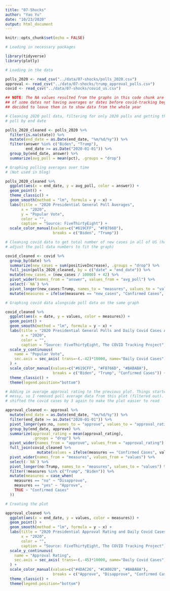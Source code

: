 ```yaml
---
title: "07-Shocks"
author: "Yao Yu"
date: "10/23/2020"
output: html_document
---
```


```r
knitr::opts_chunk$set(echo = FALSE)

# Loading in necessary packages

library(tidyverse)
library(plotly)

# Loading in the data

polls_2020 <- read_csv("../data/07-shocks/polls_2020.csv")
approval <- read_csv("../data/07-shocks/trump_approval_polls.csv")
covid <- read_csv("../data/07-shocks/covid_us.csv")
```

```r

## NOTE: The NA values resulted from the graphs in this code chunk are a result
## of some dates not having averages or dates before covid-tracking begun. I
## decided to leave them in to show data from the whole year

# Cleaning 2020 poll data, filtering for only 2020 polls and getting the average
# poll by end date

polls_2020_cleaned <- polls_2020 %>% 
  filter(is.na(state)) %>% 
  mutate(end_date = as.Date(end_date, "%m/%d/%y")) %>% 
  filter(answer %in% c("Biden", "Trump"),
         end_date >= as.Date("2020-01-01")) %>% 
  group_by(end_date, answer) %>% 
  summarize(avg_poll = mean(pct), .groups = "drop") 

# Graphing polling averages over time 
# (Not used in blog)

polls_2020_cleaned %>% 
  ggplot(aes(x = end_date, y = avg_poll, color = answer)) +
  geom_point() +
  theme_classic() +
  geom_smooth(method = "lm", formula = y ~ x) +
  labs(title = "2020 Presidential General Poll Averages",
       x = "2020",
       y = "Popular Vote",
       color = "",
       caption = "Source: FiveThirtyEight") +
  scale_color_manual(values=c("#619CFF", "#F8766D"), 
                     breaks = c("Biden", "Trump"))

# Cleaning covid data to get total number of new cases in all of US (had to
# adjust the poll data numbers to fit the graph)

covid_cleaned <- covid %>% 
  group_by(date) %>% 
  summarize(new_cases = sum(positiveIncrease), .groups = "drop") %>% 
  full_join(polls_2020_cleaned, by = c("date" = "end_date")) %>% 
  mutate(new_cases = (new_cases / 10000) + 42) %>% 
  pivot_wider(names_from = "answer", values_from = "avg_poll") %>% 
  select(-`NA`) %>% 
  pivot_longer(new_cases:Trump, names_to = "measures", values_to = "values") %>% 
  mutate(measures = ifelse(measures == "new_cases", "Confirmed Cases", measures))

# Graphing covid data alongside poll data on the same graph 

covid_cleaned %>% 
  ggplot(aes(x = date, y = values, color = measures)) +
  geom_point() +
  geom_smooth(method = "lm", formula = y ~ x) +
  labs(title = "2020 Presidential General Polls and Daily Covid Cases Averages",
       x = "2020",
       color = "",
       caption = "Source: FiveThirtyEight, The COVID Tracking Project") +
  scale_y_continuous(
    name = "Popular Vote",
    sec.axis = sec_axis( trans=~(.-42)*10000, name="Daily Covid Cases")
  ) +
  scale_color_manual(values=c("#619CFF", "#F8766D", "#BABABA"), 
                     breaks = c("Biden", "Trump", "Confirmed Cases")) +
  theme_classic() +
  theme(legend.position="bottom")

# Adding in average approval rating to the previous plot. Things started getting
# messy, so I removed poll average data from this plot (filtered out). I also
# shifted the covid cases by 3 again to make the plot easier to read

approval_cleaned <- approval %>% 
  mutate(end_date = as.Date(end_date, "%m/%d/%y")) %>% 
  filter(end_date >= as.Date("2020-01-01")) %>% 
  pivot_longer(yes:no, names_to = "approve", values_to = "approval_rating") %>% 
  group_by(end_date, approve) %>% 
  summarize(approval_rating = mean(approval_rating),
            .groups = "drop") %>% 
  pivot_wider(names_from = "approve", values_from = "approval_rating") %>% 
  full_join(covid_cleaned %>% 
              mutate(values = ifelse(measures == "Confirmed Cases", values + 3, values)), by = c("end_date" = "date")) %>% 
  pivot_wider(names_from = "measures", values_from = "values") %>% 
  select(-`NA`) %>% 
  pivot_longer(no:Trump, names_to = "measures", values_to = "values") %>% 
  filter(!measures %in% c("Trump", "Biden")) %>% 
  mutate(measures = case_when(
    measures == "no" ~ "Disapprove",
    measures == "yes" ~ "Approve",
    TRUE ~ "Confirmed Cases"
  ))

# Creating the plot

approval_cleaned %>% 
  ggplot(aes(x = end_date, y = values, color = measures)) +
  geom_point() +
  geom_smooth(method = "lm", formula = y ~ x) +
  labs(title = "2020 Presidential Approval Rating and Daily Covid Cases Averages",
       x = "2020",
       color = "",
       caption = "Source: FiveThirtyEight, The COVID Tracking Project") +
  scale_y_continuous(
    name = "Approval Rating",
    sec.axis = sec_axis( trans=~(.-45)*10000, name="Daily Covid Cases")
  ) +
  scale_color_manual(values=c("#4DAC26", "#CA0020", "#BABABA"), 
                     breaks = c("Approve", "Disapprove", "Confirmed Cases")) +
  theme_classic() +
  theme(legend.position="bottom")
  
```

